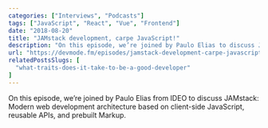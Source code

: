 ```yaml
---
categories: ["Interviews", "Podcasts"]
tags: ["JavaScript", "React", "Vue", "Frontend"]
date: "2018-08-20"
title: "JAMstack development, carpe JavaScript!"
description: "On this episode, we’re joined by Paulo Elias to dis­cuss JAM­stack: Mod­ern web devel­op­ment archi­tec­ture based on client-side JavaScript, reusable APIs, and pre­built Markup."
url: "https://devmode.fm/episodes/jamstack-development-carpe-javascript "
relatedPostsSlugs: [
  "what-traits-does-it-take-to-be-a-good-developer"
]
---
```


On this episode, we’re joined by Paulo Elias from IDEO to dis­cuss JAM­stack: Mod­ern web devel­op­ment archi­tec­ture based on client-side JavaScript, reusable APIs, and pre­built Markup.
